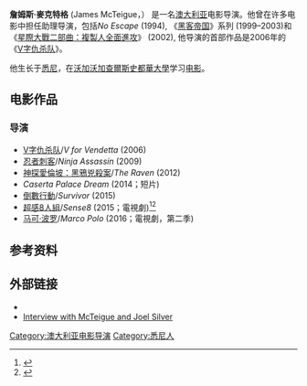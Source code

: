 {{noteTA
|T=zh-cn:詹姆斯·麦克提格;zh-tw:詹姆斯·麥克特格;zh-hk:占士·麥提格;
|G1=Show
|G2=Movie
|1=zh-cn:詹姆斯·麦克提格;zh-tw:詹姆斯·麥克特格;zh-hk:占士·麥提格;
}}
{{Infobox person
|name = James McTeigue
|image =
|caption =
|birth_date = {{birth date and age|1967|12|29}}
|birth_place = 澳大利亚，[[悉尼|悉尼]]
|occupation = 电影导演
}}
'''詹姆斯·麥克特格''' (James McTeigue，{{bd|1967年|12月29日|}}） 是一名[[澳大利亚|澳大利亚]]电影导演。他曾在许多电影中担任助理导演，包括''No Escape'' (1994), 《[[黑客帝国|黑客帝国]]》系列 (1999–2003)和《[[星際大戰二部曲：複製人全面進攻|星際大戰二部曲：複製人全面進攻]]》 (2002), 他导演的首部作品是2006年的《[[V字仇杀队|V字仇杀队]]》。

他生长于[[悉尼|悉尼]]，在[[沃加沃加_(新南威尔士州)|沃加沃加]][[查爾斯史都華大學|查爾斯史都華大學]]学习[[电影|电影]]。

==电影作品==
===导演===
*[[V字仇杀队|V字仇杀队]]/''V for Vendetta'' (2006) 
*[[忍者刺客|忍者刺客]]/''Ninja Assassin'' (2009) 
*[[神探愛倫坡：黑鴉兇殺案|神探愛倫坡：黑鴉兇殺案]]/''The Raven'' (2012)
*''Caserta Palace Dream'' (2014；短片)
*[[倒數行動|倒數行動]]/''Survivor'' (2015)
*[[超感8人組|超感8人組]]/''Sense8'' (2015；電視劇)<ref>{{cite web|url=http://www.apdg.org.au/interview-hugh-bateup-a-p-d-g-production-designer-sense8/|title=APDG  –  INTERVIEW – HUGH BATEUP a.p.d.g – Production Designer – SENSE8|work=APDG|accessdate=2016-04-30|archive-date=2016-05-08|archive-url=https://web.archive.org/web/20160508012138/http://www.apdg.org.au/interview-hugh-bateup-a-p-d-g-production-designer-sense8/|dead-url=no}}</ref><ref>{{cite web|url=http://www.comingsoon.net/movies/features/444671-interview-director-james-mcteigue-on-survivor-and-netflixs-sense8|title=Interview: Director James McTeigue on Survivor and Netflix's Sense8 - ComingSoon.net|work=ComingSoon.net|accessdate=2016-04-30|archive-date=2016-05-08|archive-url=https://web.archive.org/web/20160508201643/http://www.comingsoon.net/movies/features/444671-interview-director-james-mcteigue-on-survivor-and-netflixs-sense8|dead-url=no}}</ref>
*[[马可·波罗_(电视剧)|马可·波罗]]/''Marco Polo'' (2016；電視劇，第二季)

== 参考资料 ==
{{Reflist}}

== 外部链接 ==
* {{IMDB name|id=0574625|name=James McTeigue}}
* [https://web.archive.org/web/20080720001926/http://www.movieweb.com/news/05/11505.php Interview with McTeigue and Joel Silver]

{{Authority control}}
{{DEFAULTSORT:Macteigue, James}}
[[Category:澳大利亚电影导演|Category:澳大利亚电影导演]]
[[Category:悉尼人|Category:悉尼人]]